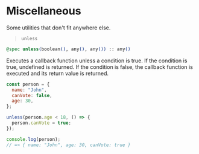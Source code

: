 # Miscellaneous

Some utilities that don't fit anywhere else.

> `unless`

```elixir
@spec unless(boolean(), any(), any()) :: any()
```

Executes a callback function unless a condition is true. If the condition is true, undefined is returned.
If the condition is false, the callback function is executed and its return value is returned.

```js
const person = {
  name: "John",
  canVote: false,
  age: 30,
};

unless(person.age < 18, () => {
  person.canVote = true;
});

console.log(person);
// => { name: "John", age: 30, canVote: true }
```
